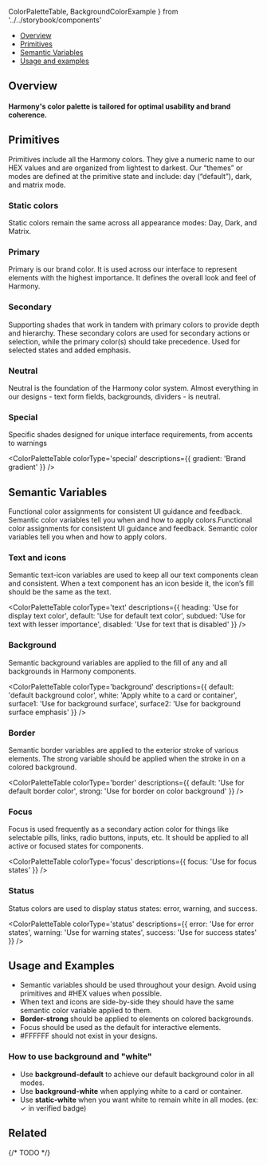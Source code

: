   ColorPaletteTable,
  BackgroundColorExample
} from '../../storybook/components'

<Meta title='Foundations/Color' />

<Title>Color</Title>

- [Overview](#overview)
- [Primitives](#primitives)
- [Semantic Variables](#semantic-variables)
- [Usage and examples](#useage-and-examples)

## Overview

#### Harmony's color palette is tailored for optimal usability and brand coherence.

## Primitives

Primitives include all the Harmony colors. They give a numeric name to our HEX values and are organized from lightest to darkest. Our “themes” or modes are defined at the primitive state and include: day (“default”), dark, and matrix mode.

### Static colors

Static colors remain the same across all appearance modes: Day, Dark, and Matrix.

### Primary

Primary is our brand color. It is used across our interface to represent elements with the highest importance. It defines the overall look and feel of Harmony.

<ColorPaletteTable colorType='primary' />

### Secondary

Supporting shades that work in tandem with primary colors to provide depth and hierarchy. These secondary colors are used for secondary actions or selection, while the primary color(s) should take precedence. Used for selected states and added emphasis.

<ColorPaletteTable colorType='secondary' />

### Neutral

Neutral is the foundation of the Harmony color system. Almost everything in our designs - text form fields, backgrounds, dividers - is neutral.

<ColorPaletteTable colorType='neutral' />

### Special

Specific shades designed for unique interface requirements, from accents to warnings

<ColorPaletteTable
  colorType='special'
  descriptions={{
    gradient: 'Brand gradient'
  }}
/>

## Semantic Variables

Functional color assignments for consistent UI guidance and feedback. Semantic color variables tell you when and how to apply colors.Functional color assignments for consistent UI guidance and feedback. Semantic color variables tell you when and how to apply colors.

### Text and icons

Semantic text-icon variables are used to keep all our text components clean and consistent. When a text component has an icon beside it, the icon’s fill should be the same as the text.

<ColorPaletteTable
  colorType='text'
  descriptions={{
    heading: 'Use for display text color',
    default: 'Use for default text color',
    subdued: 'Use for text with lesser importance',
    disabled: 'Use for text that is disabled'
  }}
/>

### Background

Semantic background variables are applied to the fill of any and all backgrounds in Harmony components.

<ColorPaletteTable
  colorType='background'
  descriptions={{
    default: 'default background color',
    white: 'Apply white to a card or container',
    surface1: 'Use for background surface',
    surface2: 'Use for background surface emphasis'
  }}
/>

### Border

Semantic border variables are applied to the exterior stroke of various elements. The strong variable should be applied when the stroke in on a colored background.

<ColorPaletteTable
  colorType='border'
  descriptions={{
    default: 'Use for default border color',
    strong: 'Use for border on color background'
  }}
/>

### Focus

Focus is used frequently as a secondary action color for things like selectable pills, links, radio buttons, inputs, etc. It should be applied to all active or focused states for components.

<ColorPaletteTable
  colorType='focus'
  descriptions={{
    focus: 'Use for focus states'
  }}
/>

### Status

Status colors are used to display status states: error, warning, and success.

<ColorPaletteTable
  colorType='status'
  descriptions={{
    error: 'Use for error states',
    warning: 'Use for warning states',
    success: 'Use for success states'
  }}
/>

## Usage and Examples

- Semantic variables should be used throughout your design. Avoid using primitives and #HEX values when possible.
- When text and icons are side-by-side they should have the same semantic color variable applied to them.
- **Border-strong** should be applied to elements on colored backgrounds.
- Focus should be used as the default for interactive elements.
- #FFFFFF should not exist in your designs.

### How to use background and "white"

- Use **background-default** to achieve our default background color in all modes.
- Use **background-white** when applying white to a card or container.
- Use **static-white** when you want white to remain white in all modes. (ex: ✓ in verified badge)

<Unstyled>
  <Flex gap='3xl'>
    <ThemeProvider theme='day'>
      <BackgroundColorExample />
    </ThemeProvider>
    <ThemeProvider theme='dark'>
      <BackgroundColorExample />
    </ThemeProvider>
    <ThemeProvider theme='matrix'>
      <BackgroundColorExample />
    </ThemeProvider>
  </Flex>
</Unstyled>

## Related

{/* TODO <RelatedComponents /> */}
